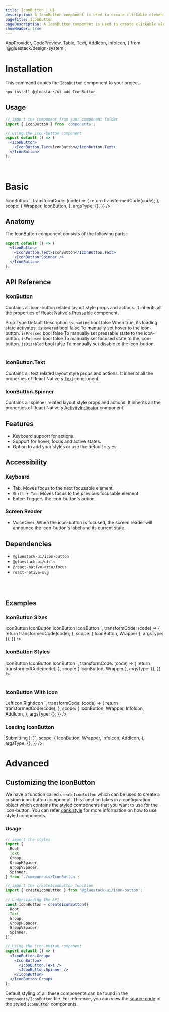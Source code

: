 ```yaml
---
title: IconButton | UI
description: A IconButton component is used to create clickable elements that perform an action when pressed.
pageTitle: IconButton
pageDescription: A IconButton component is used to create clickable elements that perform an action when pressed.
showHeader: true
---
```



<Meta title="components/IconButton" />

  AppProvider,
  CodePreview,
  Table,
  Text,
  AddIcon,
  InfoIcon,
} from '@gluestack/design-system';



# Installation

This command copies the `IconButton` component to your project.

```jsx
npx install @gluestack/ui add IconButton
```

## Usage

```jsx
// import the component from your component folder
import { IconButton } from 'components';

// Using the icon-button component
export default () => (
  <IconButton>
    <IconButton.Text>IconButton</IconButton.Text>
  </IconButton>
);
```

<br />

# Basic

<AppProvider>
  <CodePreview
    showComponentRenderer={true}
    showArgsController={false}
    metaData={{
      code: `
<IconButton>
  <IconButton.Text>IconButton</IconButton.Text>
</IconButton>
`,
      transformCode: (code) => {
        return transformedCode(code);
      },
      scope: {
        Wrapper,
        IconButton,
      },
      argsType: {},
    }}
  />
</AppProvider>
<br />

## Anatomy

The IconButton component consists of the following parts:

```jsx
export default () => (
  <IconButton>
    <IconButton.Text>IconButton</IconButton.Text>
    <IconButton.Spinner />
  </IconButton>
);
```

## API Reference

### IconButton

Contains all icon-button related layout style props and actions.
It inherits all the properties of React Native's [Pressable](https://reactnative.dev/docs/pressable#props) component.

<AppProvider>
  <Table>
    <Table.THead sx={{ _dark: { bg: '$gray800' }, _light: { bg: '$gray100' } }}>
      <Table.TR>
        <Table.TH>
          <Text>Prop</Text>
        </Table.TH>
        <Table.TH>
          <Text>Type</Text>
        </Table.TH>
        <Table.TH>
          <Text>Default</Text>
        </Table.TH>
        <Table.TH>
          <Text>Description</Text>
        </Table.TH>
      </Table.TR>
    </Table.THead>
    <Table.TBody>
      <Table.TR>
        <Table.TD>
          <Text>
            <code>isLoading</code>
          </Text>
        </Table.TD>
        <Table.TD>
          <Text>bool</Text>
        </Table.TD>
        <Table.TD>
          <Text>false</Text>
        </Table.TD>
        <Table.TD>
          <Text>When true, its loading state activates.</Text>
        </Table.TD>
      </Table.TR>
      <Table.TR>
        <Table.TD>
          <Text>
            <code>isHovered</code>
          </Text>
        </Table.TD>
        <Table.TD>
          <Text>bool</Text>
        </Table.TD>
        <Table.TD>
          <Text>false</Text>
        </Table.TD>
        <Table.TD>
          <Text>To manually set hover to the icon-button.</Text>
        </Table.TD>
      </Table.TR>
      <Table.TR>
        <Table.TD>
          <Text>
            <code>isPressed</code>
          </Text>
        </Table.TD>
        <Table.TD>
          <Text>bool</Text>
        </Table.TD>
        <Table.TD>
          <Text>false</Text>
        </Table.TD>
        <Table.TD>
          <Text>To manually set pressable state to the icon-button.</Text>
        </Table.TD>
      </Table.TR>
      <Table.TR>
        <Table.TD>
          <Text>
            <code>isFocused</code>
          </Text>
        </Table.TD>
        <Table.TD>
          <Text>bool</Text>
        </Table.TD>
        <Table.TD>
          <Text>false</Text>
        </Table.TD>
        <Table.TD>
          <Text>To manually set focused state to the icon-button.</Text>
        </Table.TD>
      </Table.TR>
      <Table.TR>
        <Table.TD>
          <Text>
            <code>isDisabled</code>
          </Text>
        </Table.TD>
        <Table.TD>
          <Text>bool</Text>
        </Table.TD>
        <Table.TD>
          <Text>false</Text>
        </Table.TD>
        <Table.TD>
          <Text>To manually set disable to the icon-button.</Text>
        </Table.TD>
      </Table.TR>
    </Table.TBody>
  </Table>
</AppProvider>

### IconButton.Text

Contains all text related layout style props and actions.
It inherits all the properties of React Native's [Text](https://reactnative.dev/docs/text#props) component.

### IconButton.Spinner

Contains all spinner related layout style props and actions.
It inherits all the properties of React Native's [ActivityIndicator](https://reactnative.dev/docs/activityindicator#props) component.

## Features

- Keyboard support for actions.
- Support for hover, focus and active states.
- Option to add your styles or use the default styles.

## Accessibility

### Keyboard

- Tab: Moves focus to the next focusable element.
- `Shift + Tab`: Moves focus to the previous focusable element.
- Enter: Triggers the icon-button's action.

### Screen Reader

- VoiceOver: When the icon-button is focused, the screen reader will announce the icon-button's label and its current state.

## Dependencies

- `@gluestack-ui/icon-button`
- `@gluestack-ui/utils`
- `@react-native-aria/focus`
- `react-native-svg`

<br />
<br />

## Examples

### IconButton Sizes

<AppProvider>
  <CodePreview
    showComponentRenderer={true}
    showArgsController={false}
    metaData={{
      code: `
<IconButton mt="$4" size='xs'>
  <IconButton.Text>IconButton</IconButton.Text>
</IconButton>
<IconButton mt="$4" size='sm'>
  <IconButton.Text>IconButton</IconButton.Text>
</IconButton>
<IconButton mt="$4" size='md'>
  <IconButton.Text>IconButton</IconButton.Text>
</IconButton>
<IconButton mt="$4" size='lg'>
  <IconButton.Text>IconButton</IconButton.Text>
</IconButton>
`,
      transformCode: (code) => {
        return transformedCode(code);
      },
      scope: { IconButton, Wrapper },
      argsType: {},
    }}
  />
</AppProvider>

<br />

### IconButton Styles

<AppProvider>
  <CodePreview
    showComponentRenderer={true}
    showArgsController={false}
    metaData={{
      code: `
<IconButton mt="$4" variant="solid">
   <IconButton.Text>IconButton</IconButton.Text>
 </IconButton>
<IconButton mt="$4" variant="outline">
   <IconButton.Text>IconButton</IconButton.Text>
 </IconButton>
<IconButton mt="$4" variant="link">
   <IconButton.Text>IconButton</IconButton.Text>
 </IconButton>
    `,
      transformCode: (code) => {
        return transformedCode(code);
      },
      scope: { IconButton, Wrapper },
      argsType: {},
    }}
  />
</AppProvider>

<br />

<br />

### IconButton With Icon

<AppProvider>
  <CodePreview
    showComponentRenderer={true}
    showArgsController={false}
    metaData={{
      code: `
 <IconButton>
   <InfoIcon mr="$2" color="$white" />
   <IconButton.Text>LeftIcon</IconButton.Text>
 </IconButton>
 <IconButton variant="solid" mt="$2">
   <IconButton.Text>RightIcon</IconButton.Text>
   <AddIcon ml="$2" color="$white" />
 </IconButton>
      `,
      transformCode: (code) => {
        return transformedCode(code);
      },
      scope: {
        IconButton,
        Wrapper,
        InfoIcon,
        AddIcon,
      },
      argsType: {},
    }}
  />
</AppProvider>

### Loading IconButton

<AppProvider>
  <CodePreview
    showComponentRenderer={true}
    showArgsController={false}
    metaData={{
      code: `
function App () {
  const [isLoading] = React.useState(true);
  return (
    <Wrapper>
      <IconButton
        disabled={isLoading}
        focusable={!isLoading}
        opacity={isLoading ? 0.4 : 1}
      >
        <IconButton.Spinner color="white" mr="$2" />
        <IconButton.Text>Submitting</IconButton.Text>
      </IconButton>
    </Wrapper>
  );
    }`,
      scope: {
        IconButton,
        Wrapper,
        InfoIcon,
        AddIcon,
      },
      argsType: {},
    }}
  />
</AppProvider>

# Advanced

## Customizing the IconButton

We have a function called `createIconButton` which can be used to create a custom icon-button component. This function takes in a configuration object which contains the styled components that you want to use for the icon-button. You can refer [dank.style](https://dank.style/) for more information on how to use styled components.

### Usage

```jsx
// import the styles
import {
  Root,
  Text,
  Group,
  GroupHSpacer,
  GroupVSpacer,
  Spinner,
} from './components/IconButton';

// import the createIconButton function
import { createIconButton } from '@gluestack-ui/icon-button';

// Understanding the API
const IconButton = createIconButton({
  Root,
  Text,
  Group,
  GroupHSpacer,
  GroupVSpacer,
  Spinner,
});

// Using the icon-button component
export default () => (
  <IconButton.Group>
    <IconButton>
      <IconButton.Text />
      <IconButton.Spinner />
    </IconButton>
  </IconButton.Group>
);
```

Default styling of all these components can be found in the `components/IconButton` file. For reference, you can view the [source code](https://github.com/gluestack/universa11y/blob/development/example/storybook/src/components/styled-components/icon-button/index.tsx) of the styled `IconButton` components.
